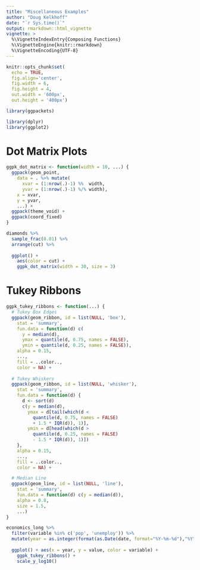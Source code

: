 ```yaml
--- 
title: "Miscellaneous Examples" 
author: "Doug Kelkhoff" 
date: "`r Sys.time()`"
output: rmarkdown::html_vignette
vignette: >
  %\VignetteIndexEntry{Composing Functions}
  %\VignetteEngine{knitr::rmarkdown}
  %\VignetteEncoding{UTF-8}
---
```


```r
knitr::opts_chunk$set(
  echo = TRUE, 
  fig.align='center', 
  fig.width = 6,
  fig.height = 4,
  out.width = '600px', 
  out.height = '400px') 

library(ggpackets)
```

```r
library(dplyr)
library(ggplot2)
```


# Dot Matrix Plots

```r
ggpk_dot_matrix <- function(width = 10, ...) {
  ggpack(geom_point,
    data = . %>% mutate(
      xvar = (1:nrow(.)-1) %%  width, 
      yvar = (1:nrow(.)-1) %/% width),
    x = xvar, 
    y = yvar, 
    ...) + 
  ggpack(theme_void) + 
  ggpack(coord_fixed)
}
```

```r
diamonds %>% 
  sample_frac(0.01) %>%
  arrange(cut) %>%
  
  ggplot() + 
    aes(color = cut) + 
    ggpk_dot_matrix(width = 30, size = 3)
```

# Tukey Ribbons

```r
ggpk_tukey_ribbons <- function(...) {
  # Tukey Box Edges
  ggpack(geom_ribbon, id = list(NULL, 'box'),
    stat = 'summary',
    fun.data = function(d) c(
      y = median(d),
      ymax = quantile(d, 0.75, names = FALSE),
      ymin = quantile(d, 0.25, names = FALSE)),
    alpha = 0.15, 
    ...,
    fill = ..color..,
    color = NA) +
    
  # Tukey Whiskers
  ggpack(geom_ribbon, id = list(NULL, 'whisker'),
    stat = 'summary',
    fun.data = function(d) {
      d <- sort(d)
      c(y = median(d),
        ymax = d[tail(which(d <
          quantile(d, 0.75, names = FALSE)
          + 1.5 * IQR(d)), 1)],
        ymin = d[head(which(d >
          quantile(d, 0.25, names = FALSE)
          - 1.5 * IQR(d)), 1)])
    },
    alpha = 0.15,
    ...,
    fill = ..color..,
    color = NA) +

  # Median Line
  ggpack(geom_line, id = list(NULL, 'line'),
    stat = 'summary',
    fun.data = function(d) c(y = median(d)),
    alpha = 0.8,
    size = 1.5,
    ...)
}
```

```r
economics_long %>% 
  filter(variable %in% c('pop', 'unemploy')) %>%
  mutate(year = as.integer(format(as.Date(date, format="%Y-%m-%d"),"%Y"))) %>%
  
  ggplot() + aes(x = year, y = value, color = variable) + 
    ggpk_tukey_ribbons() +
    scale_y_log10()
```